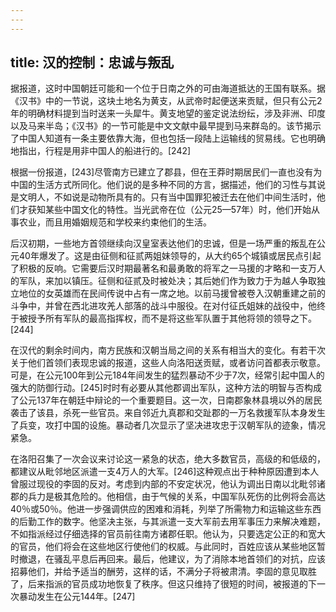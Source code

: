 ```yaml
---
---
---
```

title: 汉的控制：忠诚与叛乱
---



据报道，这时中国朝廷可能和一个位于日南之外的可由海道抵达的王国有联系。据《汉书》中的一节说，这块土地名为黄支，从武帝时起便送来贡赋，但只有公元2年的明确材料提到当时送来一头犀牛。黄支地望的鉴定说法纷纭，涉及非洲、印度以及马来半岛；《汉书》的一节可能是中文文献中最早提到马来群岛的。该节揭示了中国人知道有一条主要依靠大海，但也包括一段陆上运输线的贸易线。它也明确地指出，行程是用非中国人的船进行的。[242]

根据一份报道，[243]尽管南方已建立了郡县，但在王莽时期居民们一直也没有为中国的生活方式所同化。他们说的是多种不同的方言，据描述，他们的习性与其说是文明人，不如说是动物所具有的。只有当中国罪犯被迁去在他们中间生活时，他们才获知某些中国文化的特性。当光武帝在位（公元25—57年）时，他们开始从事农业，而且用婚姻规范和学校来约束他们的生活。

后汉初期，一些地方首领继续向汉皇室表达他们的忠诚，但是一场严重的叛乱在公元40年爆发了。这是由征侧和征贰两姐妹领导的，从大约65个城镇或居民点引起了积极的反响。它需要后汉时期最著名和最勇敢的将军之一马援的才略和一支万人的军队，来加以镇压。征侧和征贰及时被处决；其后她们作为致力于为越人争取独立地位的女英雄而在民间传说中占有一席之地。以前马援曾被卷入汉朝重建之前的斗争中，并曾在西北进攻羌人部落的战斗中服役。在对付征氏姐妹的战役中，他终于被授予所有军队的最高指挥权，而不是将这些军队置于其他将领的领导之下。[244]

在汉代的剩余时间内，南方民族和汉朝当局之间的关系有相当大的变化。有若干次关于他们首领们表现忠诚的报道，这些人向洛阳送贡赋，或者访问首都表示敬意。可是，在公元100年到公元184年间发生的猛烈暴动不少于7次，经常引起中国人的强大的防御行动。[245]时时有必要从其他郡调出军队，这种方法的明智与否构成了公元137年在朝廷中辩论的一个重要题目。这一次，日南郡象林县境以外的居民袭击了该县，杀死一些官员。来自邻近九真郡和交趾郡的一万名救援军队本身发生了兵变，攻打中国的设施。暴动者几次显示了坚决进攻忠于汉朝军队的迹象，情况紧急。

在洛阳召集了一次会议来讨论这一紧急的状态，绝大多数官员，高级的和低级的，都建议从毗邻地区派遣一支4万人的大军。[246]这种观点出于种种原因遭到本人曾服过现役的李固的反对。考虑到内部的不安定状况，他认为调出日南以北毗邻诸郡的兵力是极其危险的。他相信，由于气候的关系，中国军队死伤的比例将会高达40％或50％。他进一步强调供应的困难和消耗，列举了所需物力和运输这些东西的后勤工作的数字。他坚决主张，与其派遣一支大军前去用军事压力来解决难题，不如指派经过仔细选择的官员前往南方诸郡任职。他认为，只要选定公正的和宽大的官员，他们将会在这些地区行使他们的权威。与此同时，百姓应该从某些地区暂时撤退，在骚乱平息后再回来。最后，他建议，为了消除本地首领们的对抗，应该招募他们，并给予适当的酬劳，这样的话，不满分子将被肃清。李固的意见取胜了，后来指派的官员成功地恢复了秩序。但这只维持了很短的时间，被报道的下一次暴动发生在公元144年。[247]